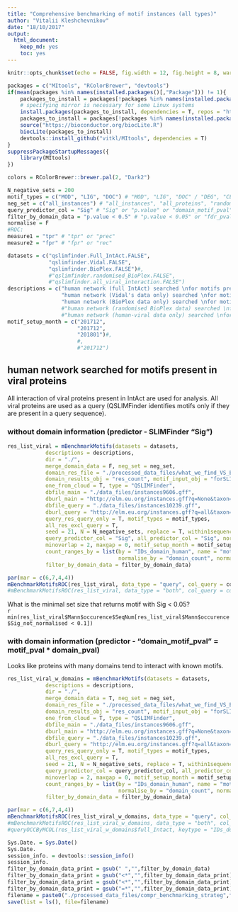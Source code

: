 ```yaml
---
title: "Comprehensive benchmarking of motif instances (all types)"
author: "Vitalii Kleshchevnikov"
date: "18/10/2017"
output: 
  html_document: 
    keep_md: yes
    toc: yes
---
```


```r
knitr::opts_chunk$set(echo = FALSE, fig.width = 12, fig.height = 8, warning = FALSE, message = FALSE)

packages = c("MItools", "RColorBrewer", "devtools")
if(mean(packages %in% names(installed.packages()[,"Package"])) != 1){
    packages_to_install = packages[!packages %in% names(installed.packages()[,"Package"])]
    # specifying mirror is necessary for some Linux systems
    install.packages(packages_to_install, dependencies = T, repos = "http://mirrors.ebi.ac.uk/CRAN/")
    packages_to_install = packages[!packages %in% names(installed.packages()[,"Package"])]
    source("https://bioconductor.org/biocLite.R")
    biocLite(packages_to_install)
    devtools::install_github("vitkl/MItools", dependencies = T)
}
suppressPackageStartupMessages({
    library(MItools)
})

colors = RColorBrewer::brewer.pal(2, "Dark2")

N_negative_sets = 200
motif_types = c("MOD", "LIG", "DOC") # "MOD", "LIG", "DOC" / "DEG", "CLV", "TRG"
neg_set = c("all_instances") # "all_instances", "all_proteins", "random"
query_predictor_col = "Sig" # "Sig" or "p.value" or "domain_motif_pval"
filter_by_domain_data = "p.value < 0.5" # "p.value < 0.05" or "fdr_pval < 0.05 & domain_count_per_IDs_interactor_viral > 1" or NULL
normalise = F
#ROC:
measure1 = "tpr" # "tpr" or "prec"
measure2 = "fpr" # "fpr" or "rec"

datasets = c("qslimfinder.Full_IntAct.FALSE",
             "qslimfinder.Vidal.FALSE", 
             "qslimfinder.BioPlex.FALSE")#, 
             #"qslimfinder.randomised_BioPlex.FALSE",
             #"qslimfinder.all_viral_interaction.FALSE")
descriptions = c("human network (full IntAct) searched \nfor motifs present in viral proteins",
                 "human network (Vidal's data only) searched \nfor motifs present in viral proteins",
                 "human network (BioPlex data only) searched \nfor motifs present in viral proteins")#,
                 #"human network (randomised BioPlex data) searched \nfor motifs present in viral proteins",
                 #"human network (human-viral data only) searched \nfor motifs present in viral proteins")
motif_setup_month = c("201712",
                      "201712",
                      "201801")#,
                      #,
                      #"201712")
```

## human network searched for motifs present in viral proteins

All interaction of viral proteins present in IntAct are used for analysis. All viral proteins are used as a query (QSLIMFinder identifies motifs only if they are present in a query sequence).

### without domain information (predictor - SLIMFinder "Sig")

```r
res_list_viral = mBenchmarkMotifs(datasets = datasets, 
            descriptions = descriptions,
            dir = "./", 
            merge_domain_data = F, neg_set = neg_set,
            domain_res_file = "./processed_data_files/what_we_find_VS_ELM_clust20171019.RData",
            domain_results_obj = "res_count", motif_input_obj = "forSLIMFinder_Ready",
            one_from_cloud = T, type = "QSLIMFinder",
            dbfile_main = "./data_files/instances9606.gff",
            dburl_main = "http://elm.eu.org/instances.gff?q=None&taxon=Homo%20sapiens&instance_logic=",
            dbfile_query = "./data_files/instances10239.gff",
            dburl_query = "http://elm.eu.org/instances.gff?q=all&taxon=irus&instance_logic=",
            query_res_query_only = T, motif_types = motif_types,
            all_res_excl_query = T,
            seed = 21, N = N_negative_sets, replace = T, within1sequence = T,
            query_predictor_col = "Sig", all_predictor_col = "Sig", normalise = normalise,
            minoverlap = 2, maxgap = 0, motif_setup_month = motif_setup_month,
            count_ranges_by = list(by = "IDs_domain_human", name = "motif_occ_per_domain",
                                   normalise_by = "domain_count", normalised_name = "normalised_motif_occ_per_domain"),
            filter_by_domain_data = filter_by_domain_data)

par(mar = c(6,7,4,4))
mBenchmarkMotifsROC(res_list_viral, data_type = "query", col_query = colors[1], col_all = colors[2], lwd = 4, text_args = "col = \"black\" | cex = 2", legend_args = "x = 0.35 | y = 0.45 | cex = 1.7 | y.intersp = 1.2 | box.col = \"transparent\"| bg = \"transparent\"", cex.axis = 1.6, cex.lab = 1.7, cex.main = 2, xlim = c(0,1), ylim = c(0,1), measure1 = measure1, measure2 = measure2)
#mBenchmarkMotifsROC(res_list_viral, data_type = "both", col_query = colors[1], col_all = colors[2], lwd = 4, text_args = "col = \"black\" | cex = 2", legend_args = "x = 0.35 | y = 0.45 | cex = 1.7 | y.intersp = 1.2 | box.col = \"transparent\"| bg = \"transparent\"", cex.axis = 1.6, cex.lab = 1.7, cex.main = 2, xlim = c(0,1), ylim = c(0,1), measure1 = measure1, measure2 = measure2)
```

What is the minimal set size that returns motif with Sig < 0.05?  
`r min(res_list_viral$Mann$occurence$SeqNum[res_list_viral$Mann$occurence$Sig_not_normalised < 0.1])`  

### with domain information (predictor - "domain_motif_pval" = motif_pval * domain_pval)

Looks like proteins with many domains tend to interact with known motifs.

```r
res_list_viral_w_domains = mBenchmarkMotifs(datasets = datasets, 
            descriptions = descriptions,
            dir = "./", 
            merge_domain_data = T, neg_set = neg_set,
            domain_res_file = "./processed_data_files/what_we_find_VS_ELM_clust20171019.RData",
            domain_results_obj = "res_count", motif_input_obj = "forSLIMFinder_Ready",
            one_from_cloud = T, type = "QSLIMFinder",
            dbfile_main = "./data_files/instances9606.gff",
            dburl_main = "http://elm.eu.org/instances.gff?q=None&taxon=Homo%20sapiens&instance_logic=",
            dbfile_query = "./data_files/instances10239.gff",
            dburl_query = "http://elm.eu.org/instances.gff?q=all&taxon=irus&instance_logic=",
            query_res_query_only = T, motif_types = motif_types,
            all_res_excl_query = T,
            seed = 21, N = N_negative_sets, replace = T, within1sequence = T,
            query_predictor_col = query_predictor_col, all_predictor_col = "Sig", normalise = normalise,
            minoverlap = 2, maxgap = 0, motif_setup_month = motif_setup_month,
            count_ranges_by = list(by = "IDs_domain_human", name = "motif_occ_per_domain",
                                   normalise_by = "domain_count", normalised_name = "normalised_motif_occ_per_domain"),
            filter_by_domain_data = filter_by_domain_data)

par(mar = c(6,7,4,4))
mBenchmarkMotifsROC(res_list_viral_w_domains, data_type = "query", col_query = colors[1], col_all = colors[2], lwd = 4, text_args = "col = \"black\" | cex = 2", legend_args = "x = 0.35 | y = 0.45 | cex = 1.7 | y.intersp = 1.2 | box.col = \"transparent\"| bg = \"transparent\"", cex.axis = 1.6, cex.lab = 1.7, cex.main = 2, xlim = c(0,1), ylim = c(0,1), measure1 = measure1, measure2 = measure2)
#mBenchmarkMotifsROC(res_list_viral_w_domains, data_type = "both", col_query = colors[1], col_all = colors[2], lwd = 4, text_args = "col = \"black\" | cex = 2", legend_args = "x = 0.35 | y = 0.45 | cex = 1.7 | y.intersp = 1.2 | box.col = \"transparent\"| bg = \"transparent\"", cex.axis = 1.6, cex.lab = 1.7, cex.main = 2, xlim = c(0,1), ylim = c(0,1), measure1 = measure1, measure2 = measure2)
#queryOCCByMCOL(res_list_viral_w_domains$full_Intact, keytype = "IDs_domain_human", key = "IPR032440")
```

```r
Sys.Date. = Sys.Date()
Sys.Date.
session_info. = devtools::session_info()
session_info.
filter_by_domain_data_print = gsub(" ","",filter_by_domain_data)
filter_by_domain_data_print = gsub("<*","",filter_by_domain_data_print)
filter_by_domain_data_print = gsub("<*","",filter_by_domain_data_print)
filter_by_domain_data_print = gsub("=*","",filter_by_domain_data_print)
filename = paste0("./processed_data_files/compr_benchmarking_strateg",format(Sys.Date(), "%Y%m"),"_",paste0(motif_types,collapse = "_"),"_",neg_set,"_",query_predictor_col,"_", filter_by_domain_data_print,"_type_", measure1, measure2,".RData")
save(list = ls(), file=filename)
```